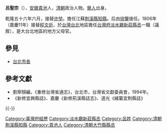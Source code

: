 '''呂聖宗'''（{{bd|？||？||}}），[[安徽|安徽]][[貴池|貴池]]人，[[清朝|清朝]]政治人物。[[舉人|舉人]]出身。

乾隆五十六年六月，接替[[许堃|许堃]]。擔任江蘇[[荆溪縣|荆溪縣]][[知縣|知縣]]。后由[[徐鑒|徐鑒]]接任。1806年（嘉慶11年）接替[[程文炘|程文炘]]，於[[台灣|台灣]][[台北|台北]]地區擔任[[台灣府|台灣府]][[淡水廳|淡水廳]][[新莊縣丞|新莊縣丞]]一職（議敘），是大台北地區的地方父母官。

==參見==
*[[台北市長|台北市長]]
==參考文獻==
*劉寧顏編，《重修台灣省通志》，台北市，台灣省文獻委員會，1994年。
*《新修宜興縣誌》、嘉慶《新修荊溪縣誌志》、道光《緒纂宜荆縣誌》
{{-}}
{{start box}}
{{s-off}}
{{succession box|[[许堃|许堃]]|[[徐鑒|徐鑒]]|[[清朝|清朝]]江蘇[[荆溪縣|荆溪縣]][[知縣|知縣]]|<small>乾隆五十六年六月 - 乾隆五十六年</small>}}
{{s-before|[[程文炘|程文炘]]}}
{{s-title|[[新莊縣丞|新莊縣丞]]|1806年上任}}
{{s-after|[[馮宗煒|馮宗煒]]}}
{{s-before|[[李雲龍_(臺灣)|李雲龍]]}}
{{s-title|[[台灣府經歷|台灣府經歷]]|1806年上任}}
{{s-after|[[袁錫山|袁錫山]]}}
{{end box}}
{{清朝人物小作品}}

[[Category:臺灣府經歷|Category:臺灣府經歷]]
[[Category:淡水廳新莊縣丞|Category:淡水廳新莊縣丞]]
[[Category:呂姓|Category:呂姓]]
[[Category:清朝荆溪縣知縣|Category:清朝荆溪縣知縣]]
[[Category:貴池人|Category:貴池人]]
[[Category:清朝大竹縣縣丞|Category:清朝大竹縣縣丞]]
{{DEFAULTSORT:Lyu呂}}